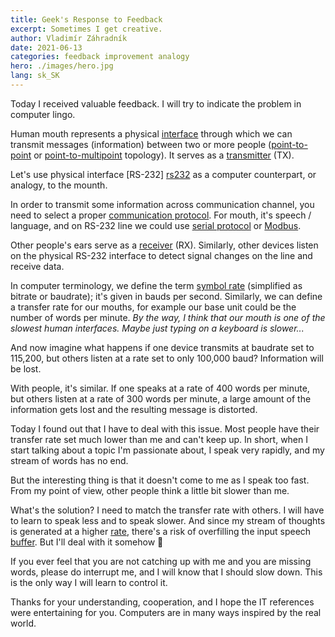 ```yaml
---
title: Geek's Response to Feedback
excerpt: Sometimes I get creative.
author: Vladimír Záhradník
date: 2021-06-13
categories: feedback improvement analogy
hero: ./images/hero.jpg
lang: sk_SK
---
```


Today I received valuable feedback. I will try to indicate the problem in computer lingo.

Human mouth represents a physical [interface][interface] through which we can transmit messages (information) between two or more people ([point-to-point][point-to-point] or [point-to-multipoint][point-to-multipoint] topology). It serves as a [transmitter] (TX).

Let's use physical interface [RS-232] [rs232] as a computer counterpart, or analogy, to the mounth.

In order to transmit some information across communication channel, you need to select a proper [communication protocol][communication-protocol]. For mouth, it's speech / language, and on RS-232 line we could use [serial protocol][serial] or [Modbus][modbus].

Other people's ears serve as a [receiver][receiver] (RX). Similarly, other devices listen on the physical RS-232 interface to detect signal changes on the line and receive data.

In computer terminology, we define the term [symbol rate][symbol-rate] (simplified as bitrate or baudrate); it's given in bauds per second. Similarly, we can define a transfer rate for our mouths, for example our base unit could be the number of words per minute. *By the way, I think that our mouth is one of the slowest human interfaces. Maybe just typing on a keyboard is slower...*

And now imagine what happens if one device transmits at baudrate set to 115,200, but others listen at a rate set to only 100,000 baud? Information will be lost.

With people, it's similar. If one speaks at a rate of 400 words per minute, but others listen at a rate of 300 words per minute, a large amount of the information gets lost and the resulting message is distorted.

Today I found out that I have to deal with this issue. Most people have their transfer rate set much lower than me and can't keep up. In short, when I start talking about a topic I'm passionate about, I speak very rapidly, and my stream of words has no end.

But the interesting thing is that it doesn't come to me as I speak too fast. From my point of view, other people think a little bit slower than me.

What's the solution? I need to match the transfer rate with others. I will have to learn to speak less and to speak slower. And since my stream of thoughts is generated at a higher [rate][frequency], there's a risk of overfilling the input speech [buffer]. But I'll deal with it somehow 🙂

If you ever feel that you are not catching up with me and you are missing words, please do interrupt me, and I will know that I should slow down. This is the only way I will learn to control it.

Thanks for your understanding, cooperation, and I hope the IT references were entertaining for you. Computers are in many ways inspired by the real world.

[//]: # (Used references)
[rs232]: https://en.wikipedia.org/wiki/RS-232
[point-to-point]: https://en.wikipedia.org/wiki/Point-to-point_(telecommunications)
[point-to-multipoint]: https://en.wikipedia.org/wiki/Point-to-multipoint_communication
[transmitter]: https://en.wikipedia.org/wiki/Transmitter
[interface]: https://en.wikipedia.org/wiki/Interface_(computing)
[communication-protocol]: https://en.wikipedia.org/wiki/Communication_protocol
[serial]: https://en.wikipedia.org/wiki/Serial_communication
[modbus]: https://en.wikipedia.org/wiki/Modbus
[receiver]: https://en.wikipedia.org/wiki/Receiver_(information_theory)
[symbol-rate]: https://en.wikipedia.org/wiki/Symbol_rate
[frequency]: https://en.wikipedia.org/wiki/Frequency
[buffer]: https://en.wikipedia.org/wiki/Data_buffer